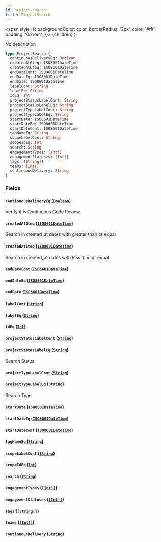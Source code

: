 ```yaml
---
id: project-search
title: ProjectSearch
---
```


<span
style={{
      backgroundColor: color,
      borderRadius: '2px',
      color: '#fff',
      padding: '0.2rem',
    }}>
{children}
</span>
);

No description

```graphql
type ProjectSearch {
  continuousDeliveryEq: Boolean
  createdAtGteq: ISO8601DateTime
  createdAtLteq: ISO8601DateTime
  endDateCont: ISO8601DateTime
  endDateEq: ISO8601DateTime
  endDate: ISO8601DateTime
  labelCont: String
  labelEq: String
  idEq: Int
  projectStatusLabelCont: String
  projectStatusLabelEq: String
  projectTypeLabelCont: String
  projectTypeLabelEq: String
  startDate: ISO8601DateTime
  startDateEq: ISO8601DateTime
  startDateCont: ISO8601DateTime
  tagNameEq: String
  scopeLabelCont: String
  scopeIdEq: Int
  search: String
  engagementTypes: [Int!]
  engagementStatuses: [Int!]
  tags: [String!]
  teams: [Int!]
  continuousDelivery: String
}
```

### Fields

#### `continuousDeliveryEq` ([`Boolean`](/api/scalars/boolean))

Verify if is Continuous Code Review

#### `createdAtGteq` ([`ISO8601DateTime`](/api/scalars/iso-8601-date-time))

Search in created_at dates with greater than or equal

#### `createdAtLteq` ([`ISO8601DateTime`](/api/scalars/iso-8601-date-time))

Search in created_at dates with less than or equal

#### `endDateCont` ([`ISO8601DateTime`](/api/scalars/iso-8601-date-time))

#### `endDateEq` ([`ISO8601DateTime`](/api/scalars/iso-8601-date-time))

#### `endDate` ([`ISO8601DateTime`](/api/scalars/iso-8601-date-time))

#### `labelCont` ([`String`](/api/scalars/string))

#### `labelEq` ([`String`](/api/scalars/string))

#### `idEq` ([`Int`](/api/scalars/int))

#### `projectStatusLabelCont` ([`String`](/api/scalars/string))

#### `projectStatusLabelEq` ([`String`](/api/scalars/string))

Search Status

#### `projectTypeLabelCont` ([`String`](/api/scalars/string))

#### `projectTypeLabelEq` ([`String`](/api/scalars/string))

Search Type

#### `startDate` ([`ISO8601DateTime`](/api/scalars/iso-8601-date-time))

#### `startDateEq` ([`ISO8601DateTime`](/api/scalars/iso-8601-date-time))

#### `startDateCont` ([`ISO8601DateTime`](/api/scalars/iso-8601-date-time))

#### `tagNameEq` ([`String`](/api/scalars/string))

#### `scopeLabelCont` ([`String`](/api/scalars/string))

#### `scopeIdEq` ([`Int`](/api/scalars/int))

#### `search` ([`String`](/api/scalars/string))

#### `engagementTypes` ([`[Int!]`](/api/scalars/int))

#### `engagementStatuses` ([`[Int!]`](/api/scalars/int))

#### `tags` ([`[String!]`](/api/scalars/string))

#### `teams` ([`[Int!]`](/api/scalars/int))

#### `continuousDelivery` ([`String`](/api/scalars/string))
